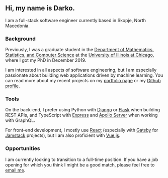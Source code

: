 <SEO title="About" />

## Hi, my name is Darko.

I am a full-stack software engineer currently based in Skopje, North Macedonia.

### Background

Previously, I was a graduate student in the [Department of Mathematics, Statistics, and Computer Science](https://mscs.uic.edu/)
at the [University of Illinois at Chicago](https://www.uic.edu), where I got my PhD in December 2019.

I am interested in all aspects of software engineering, but I am especially passionate about building web applications driven by machine learning. You can read more about my recent projects on my [portfolio page](/projects) or my [Github profile](https://github.com/dtrifuno).

### Tools

On the back-end, I prefer using Python with [Django](https://www.djangoproject.com/) or [Flask](https://flask.palletsprojects.com/) when building REST APIs,
and TypeScript with [Express](https://expressjs.com/) and [Apollo Server](https://www.apollographql.com/docs/apollo-server/) when working with GraphQL.

For front-end development, I mostly use [React](https://reactjs.org/) (especially with [Gatsby](https://www.gatsbyjs.com/) for [Jamstack](https://jamstack.org/what-is-jamstack/) projects), but I am also proficient with [Vue.js](https://vuejs.org/).

### Opportunities

I am currently looking to transition to a full-time position. If you have a job opening for which you think I might be a good match, please feel free to [email me](mailto:dtrifuno@gmail.com).

